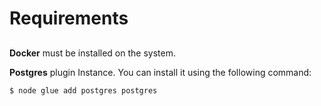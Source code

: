 
<Meta pageTitle="Requirements | PG-Admin" description="Requirements | PG-Admin." />





# Requirements

##

**Docker** must be installed on the system.

**Postgres** plugin Instance. You can install it using the following command:

```sh
$ node glue add postgres postgres
```
